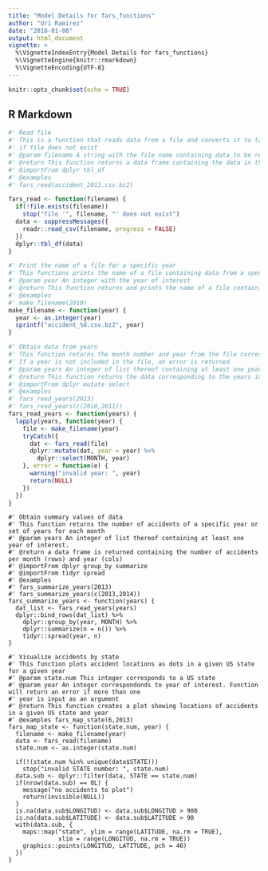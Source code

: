 ```yaml
---
title: "Model Details for fars_functions"
author: "Uri Ramirez"
date: "2018-01-08"
output: html_document
vignette: >
  %\VignetteIndexEntry{Model Details for fars_functions}
  %\VignetteEngine{knitr::rmarkdown}
  %\VignetteEncoding{UTF-8}
---
```


```r
knitr::opts_chunk$set(echo = TRUE)
```

## R Markdown

```r
#' Read file
#' This is a function that reads data from a file and converts it to table data frame format. It returns error 
#' if file does not exist
#' @param filename A string with the file name containing data to be read by the function
#' @return This function returns a data frame containing the data in the file
#' @importFrom dplyr tbl_df
#' @examples 
#' fars_read(accident_2013.csv.bz2)

fars_read <- function(filename) {
  if(!file.exists(filename))
    stop("file '", filename, "' does not exist")
  data <- suppressMessages({
    readr::read_csv(filename, progress = FALSE)
  })
  dplyr::tbl_df(data)
}
```
```r
#' Print the name of a file for a specific year
#' This functions prints the name of a file containing data from a specific year
#' @param year An integer with the year of interest
#' @return This function returns and prints the name of a file containing data from a specific year
#' @examples 
#' make_filename(2010)
make_filename <- function(year) {
  year <- as.integer(year)
  sprintf("accident_%d.csv.bz2", year)
}
```
```r
#' Obtain data from years 
#' This function returns the month number and year from the file corresponding to the variable 'years'. 
#' If a year is not included in the file, an error is returned
#' @param years An integer of list thereof containing at least one year of interest.
#' @return This function returns the data corresponding to the years in years
#' @importFrom dplyr mutate select
#' @examples 
#' fars_read_years(2013)
#' fars_read_years(c(2010,2011))
fars_read_years <- function(years) {
  lapply(years, function(year) {
    file <- make_filename(year)
    tryCatch({
      dat <- fars_read(file)
      dplyr::mutate(dat, year = year) %>% 
        dplyr::select(MONTH, year)
    }, error = function(e) {
      warning("invalid year: ", year)
      return(NULL)
    })
  })
}
```
```fars_summarize_years
#' Obtain summary values of data
#' This function returns the number of accidents of a specific year or set of years for each month
#' @param years An integer of list thereof containing at least one year of interest.
#' @return a data frame is returned containing the number of accidents per month (rows) and year (cols)
#' @importFrom dplyr group_by summarize
#' @importFrom tidyr spread
#' @examples 
#' fars_summarize_years(2013)
#' fars_summarize_years(c(2013,2014))
fars_summarize_years <- function(years) {
  dat_list <- fars_read_years(years)
  dplyr::bind_rows(dat_list) %>% 
    dplyr::group_by(year, MONTH) %>% 
    dplyr::summarize(n = n()) %>%
    tidyr::spread(year, n)
}
```
```fars_map_state
#' Visualize accidents by state
#' This function plots accident locations as dots in a given US state for a given year 
#' @param state.num This integer corresponds to a US state
#' @param year An integer correspondonds to year of interest. Function will return an error if more than one 
#' year is input as an argument
#' @return This function creates a plot showing locations of accidents in a given US state and year
#' @examples fars_map_state(6,2013)
fars_map_state <- function(state.num, year) {
  filename <- make_filename(year)
  data <- fars_read(filename)
  state.num <- as.integer(state.num)
  
  if(!(state.num %in% unique(data$STATE)))
    stop("invalid STATE number: ", state.num)
  data.sub <- dplyr::filter(data, STATE == state.num)
  if(nrow(data.sub) == 0L) {
    message("no accidents to plot")
    return(invisible(NULL))
  }
  is.na(data.sub$LONGITUD) <- data.sub$LONGITUD > 900
  is.na(data.sub$LATITUDE) <- data.sub$LATITUDE > 90
  with(data.sub, {
    maps::map("state", ylim = range(LATITUDE, na.rm = TRUE),
              xlim = range(LONGITUD, na.rm = TRUE))
    graphics::points(LONGITUD, LATITUDE, pch = 46)
  })
}

```

